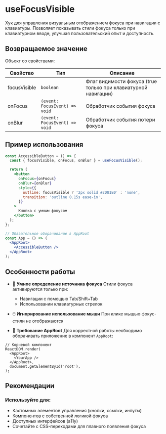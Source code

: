 <Overview>

# useFocusVisible

Хук для управления визуальным отображением фокуса при навигации с клавиатуры. Позволяет показывать стили фокуса только при клавиатурном вводе, улучшая пользовательский опыт и доступность.

</Overview>

## Возвращаемое значение

Объект со свойствами:

| Свойство     | Тип                           | Описание                                                       |
| ------------ | ----------------------------- | -------------------------------------------------------------- |
| focusVisible | `boolean`                     | Флаг видимости фокуса (true только при клавиатурной навигации) |
| onFocus      | `(event: FocusEvent) => void` | Обработчик события фокуса                                      |
| onBlur       | `(event: FocusEvent) => void` | Обработчик события потери фокуса                               |

## Пример использования

```jsx
const AccessibleButton = () => {
  const { focusVisible, onFocus, onBlur } = useFocusVisible();

  return (
    <button
      onFocus={onFocus}
      onBlur={onBlur}
      style={{
        outline: focusVisible ? '2px solid #2D81E0' : 'none',
        transition: 'outline 0.15s ease-in',
      }}
    >
      Кнопка с умным фокусом
    </button>
  );
};

// Обязательное оборачивание в AppRoot
const App = () => (
  <AppRoot>
    <AccessibleButton />
  </AppRoot>
);
```

## Особенности работы

- 🤖 **Умное определение источника фокуса**
  Стили фокуса активируются только при:

  - Навигации с помощью Tab/Shift+Tab
  - Использовании клавиатурных стрелок

- 🖱️ **Игнорирование использование мыши**
  При клике мышью фокус-стили не отображаются

- 🚨 **Требование AppRoot**
  Для корректной работы необходимо оборачивать приложение в компонент `AppRoot`:

```tsx
// Корневой компонент
ReactDOM.render(
  <AppRoot>
    <YourApp />
  </AppRoot>,
  document.getElementById('root'),
);
```

## Рекомендации

### Используйте для:

- Кастомных элементов управления (кнопки, ссылки, инпуты)
- Компонентов с собственной логикой фокуса
- Доступных интерфейсов (a11y)
- Сочетайте с CSS-переходами для плавного появления фокуса
